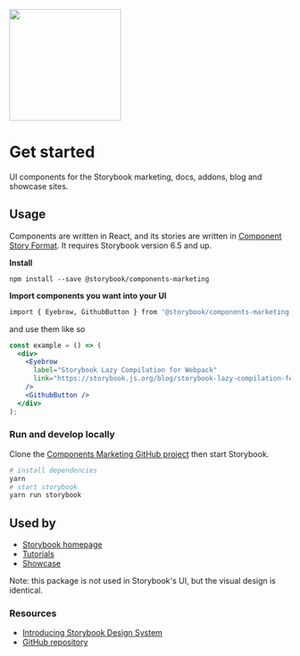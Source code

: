 
<Meta title="Intro" />

<img src={componentsMarketing} height="200px" />

# Get started

UI components for the Storybook marketing, docs, addons, blog and showcase sites.

## Usage

Components are written in React, and its stories are written in [Component Story Format](https://storybook.js.org/docs/react/api/csf#gatsby-focus-wrapper). It requires Storybook version 6.5 and up.

**Install**

```
npm install --save @storybook/components-marketing
```

**Import components you want into your UI**

```bash
import { Eyebrow, GithubButton } from '@storybook/components-marketing';
```

and use them like so

```jsx
const example = () => (
  <div>
    <Eyebrow
      label="Storybook Lazy Compilation for Webpack"
      link="https://storybook.js.org/blog/storybook-lazy-compilation-for-webpack/"
    />
    <GithubButton />
  </div>
);
```

### **Run and develop locally**

Clone the [Components Marketing GitHub project](https://github.com/storybookjs/components-marketing) then start Storybook.

```bash
# install dependencies
yarn
# start storybook
yarn run storybook
```

## Used by

- [Storybook homepage](https://storybook.js.org/)
- [Tutorials](https://storybook.js.org/tutorials/)
- [Showcase](https://storybook.js.org/showcase/)

Note: this package is not used in Storybook's UI, but the visual design is identical.

### **Resources**

- [Introducing Storybook Design System](https://medium.com/storybookjs/introducing-storybook-components-marketing-23fd9b1ac3c0)
- [GitHub repository](https://github.com/storybookjs/components-marketing)
